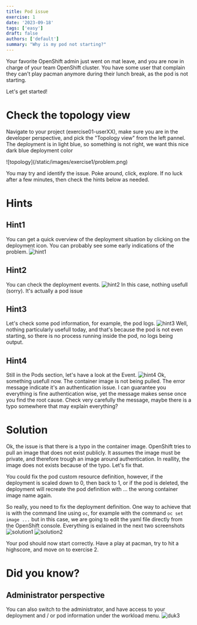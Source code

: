 ```yaml
---
title: Pod issue
exercise: 1
date: '2023-09-18'
tags: ['easy']
draft: false
authors: ['default']
summary: "Why is my pod not starting?"
---
```

Your favorite OpenShift admin just went on mat leave, and you are now in charge of your team OpenShift cluster.
You have some user that complain they can't play pacman anymore during their lunch break, as the pod is not starting.

Let's get started!

# Check the topology view
Navigate to your project (exercise01-userXX), make sure you are in the developer perspective, and pick the "Topology view" from the left pannel. The deployment is in light blue, so something is not right, we want this nice dark blue deployment color

<Zoom>
![topology](/static/images/exercise1/problem.png)
</Zoom>

You may try and identify the issue. Poke around, click, explore. If no luck after a few minutes, then check the hints below as needed.


# Hints
## Hint1
You can get a quick overview of the deployment situation by clicking on the deployment icon.
You can probably see some early indications of the problem.
<Zoom>
![hint1](/static/images/exercise1/hint1.png)
</Zoom>

## Hint2
You can check the deployment events.
<Zoom>
![hint2](/static/images/exercise1/hint2.png)
</Zoom>
In this case, nothing usefull (sorry). It's actually a pod issue

## Hint3
Let's check some pod information, for example, the pod logs.
<Zoom>
![hint3](/static/images/exercise1/hint3.png)
</Zoom>
Well, nothing particularly usefull today, and that's because the pod is not even starting, so there is
no process running inside the pod, no logs being output.

## Hint4
Still in the Pods section, let's have a look at the Event.
<Zoom>
![hint4](/static/images/exercise1/hint4.png)
</Zoom>
Ok, something usefull now. The container image is not being pulled.
The error message indicate it's an authentication issue. I can guarantee you everything is fine
authentication wise, yet the message makes sense once you find the root cause.
Check very carefully the message, maybe there is a typo somewhere that may explain everything?

# Solution
Ok, the issue is that there is a typo in the container image. OpenShift tries to pull an image that does not exist publicly.
It assumes the image must be private, and therefore trough an image around authentication. In reallity, the image does not
exists because of the typo. Let's fix that.

You could fix the pod custom resource definition, however, if the deployment is scaled down to 0, then back to 1, or if the pod
is deleted, the deployment will recreate the pod definition with ... the wrong container image name again.

So really, you need to fix the deployment definition. One way to achieve that is with the command line using `oc`, for example with
the command `oc set image ...` but in this case, we are going to edit the yaml file directly from the OpenShift console. Everything
is exlained in the next two screenshots
<Zoom>
![solution1](/static/images/exercise1/solution1.png)
</Zoom>
<Zoom>
![solution2](/static/images/exercise1/solution2.png)
</Zoom>

Your pod should now start correctly. Have a play at pacman, try to hit a highscore, and move on to exercise 2.

# Did you know?

## Administrator perspective
You can also switch to the administrator, and have access to your deployment and / or pod information under the workload menu.
<Zoom>
![duk3](/static/images/exercise1/duk3.png)
</Zoom>
